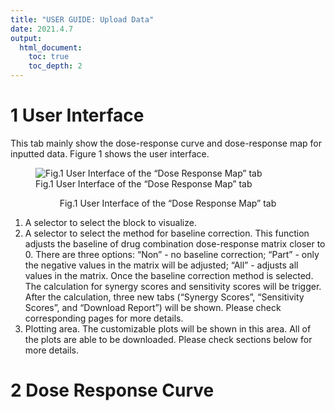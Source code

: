 ```yaml
---
title: "USER GUIDE: Upload Data"
date: 2021.4.7
output: 
  html_document:
    toc: true
    toc_depth: 2
---
```


# 1 User Interface

This tab mainly show the dose-response curve and dose-response map for inputted data. Figure 1 shows the user interface.

![Fig.1 User Interface of the "Dose Response Map" tab](../www/images/userGuideDoseResponse.png)

<p style="text-align: center;"> Fig.1 User Interface of the "Dose Response Map" tab </p>

1. A selector to select the block to visualize.
2. A selector to select the method for baseline correction. This function adjusts the baseline of drug combination dose-response matrix closer to 0. There are three options: "Non" - no baseline correction; "Part" - only the negative values in the matrix will be adjusted; "All" - adjusts all values in the matrix. Once the baseline correction method is selected. The calculation for synergy scores and sensitivity scores will be trigger. After the calculation, three new tabs ("Synergy Scores", "Sensitivity Scores", and "Download Report") will be shown. Please check corresponding pages for more details.
3. Plotting area. The customizable plots will be shown in this area. All of the plots are able to be downloaded. Please check sections below for more details.

# 2 Dose Response Curve


